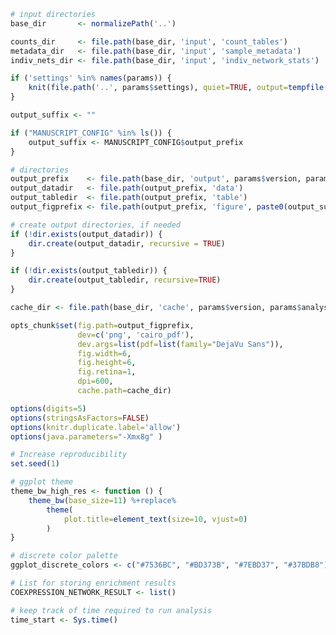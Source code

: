 ```r
# input directories
base_dir       <- normalizePath('..')

counts_dir     <- file.path(base_dir, 'input', 'count_tables')
metadata_dir   <- file.path(base_dir, 'input', 'sample_metadata')
indiv_nets_dir <- file.path(base_dir, 'input', 'indiv_network_stats')

if ('settings' %in% names(params)) {
    knit(file.path('..', params$settings), quiet=TRUE, output=tempfile())
}
```

```r
output_suffix <- ""

if ("MANUSCRIPT_CONFIG" %in% ls()) {
    output_suffix <- MANUSCRIPT_CONFIG$output_prefix
}

# directories
output_prefix    <- file.path(base_dir, 'output', params$version, params$analysis_dirname) 
output_datadir   <- file.path(output_prefix, 'data')
output_tabledir  <- file.path(output_prefix, 'table')
output_figprefix <- file.path(output_prefix, 'figure', paste0(output_suffix, '-'))

# create output directories, if needed
if (!dir.exists(output_datadir)) {
    dir.create(output_datadir, recursive = TRUE)
}

if (!dir.exists(output_tabledir)) {
    dir.create(output_tabledir, recursive=TRUE)
}

cache_dir <- file.path(base_dir, 'cache', params$version, params$analysis_dirname, output_suffix)

opts_chunk$set(fig.path=output_figprefix,
               dev=c('png', 'cairo_pdf'),
               dev.args=list(pdf=list(family="DejaVu Sans")),
               fig.width=6,
               fig.height=6,
               fig.retina=1,
               dpi=600,
               cache.path=cache_dir)

options(digits=5)
options(stringsAsFactors=FALSE)
options(knitr.duplicate.label='allow')
options(java.parameters="-Xmx8g" )

# Increase reproducibility
set.seed(1)

# ggplot theme
theme_bw_high_res <- function () { 
    theme_bw(base_size=11) %+replace% 
        theme(
            plot.title=element_text(size=10, vjust=0)
        )
}

# discrete color palette
ggplot_discrete_colors <- c("#7536BC", "#BD373B", "#7EBD37", "#37BDB8")

# List for storing enrichment results
COEXPRESSION_NETWORK_RESULT <- list()

# keep track of time required to run analysis
time_start <- Sys.time()
```
